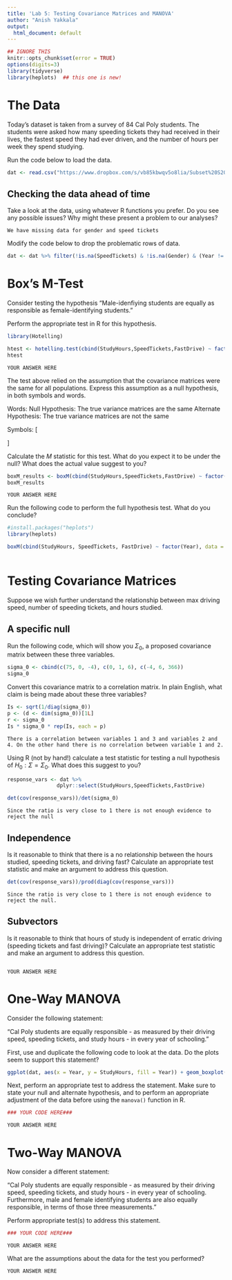 ```yaml
---
title: 'Lab 5: Testing Covariance Matrices and MANOVA'
author: "Anish Yakkala"
output:
  html_document: default
---
```


```r
## IGNORE THIS
knitr::opts_chunk$set(error = TRUE) 
options(digits=3)
library(tidyverse)
library(heplots)  ## this one is new!
```

# The Data

Today's dataset is taken from a survey of 84 Cal Poly students.  The students were asked how many speeding tickets they had received in their lives, the fastest speed they had ever driven, and the number of hours per week they spend studying.

Run the code below to load the data.


```r

dat <- read.csv("https://www.dropbox.com/s/vb85kbwqv5o8lia/Subset%20S2010data.TXT?dl=1", sep = "")

```

## Checking the data ahead of time

Take a look at the data, using whatever R functions you prefer.  Do you see any possible issues?  Why might these present a problem to our analyses?

```
We have missing data for gender and speed tickets
```

Modify the code below to drop the problematic rows of data.

```r
dat <- dat %>% filter(!is.na(SpeedTickets) & !is.na(Gender) & (Year != "G"))
```

# Box's M-Test


Consider testing the hypothesis "Male-idenfiying students are equally as responsible as female-identifying students."

Perform the appropriate test in R for this hypothesis.



```r
library(Hotelling)

htest <- hotelling.test(cbind(StudyHours,SpeedTickets,FastDrive) ~ factor(Gender), data = dat)
htest
```

```
YOUR ANSWER HERE
```

The test above relied on the assumption that the covariance matrices were the same for all populations.  Express this assumption as a null hypothesis, in both symbols and words.

Words:
Null Hypothesis: The true variance matrices are the same
Alternate Hypothesis: The true variance matrices are not the same

Symbols:
\[
\begin{split}
& H_{o} : \Sigma = \Sigma_{\text{pooled}} \\
& H_{a} : \Sigma \neq \Sigma_{\text{pooled}} \\
\end{split}
\]

Calculate the $M$ statistic for this test.  What do you expect it to be under the null?  What does the actual value suggest to you?

```r
boxM_results <- boxM(cbind(StudyHours,SpeedTickets,FastDrive) ~ factor(Gender), data = dat)
boxM_results
```

```
YOUR ANSWER HERE
```

Run the following code to perform the full hypothesis test.  What do you conclude?


```r
#install.packages("heplots")
library(heplots)

boxM(cbind(StudyHours, SpeedTickets, FastDrive) ~ factor(Year), data = dat %>%
                                                                        filter(Year != "G"))

```


# Testing Covariance Matrices

Suppose we wish further understand the relationship between max driving speed, number of speeding tickets, and hours studied.  


## A specific null

Run the following code, which will show you $\Sigma_0$, a proposed covariance matrix between these three variables.

```r
sigma_0 <- cbind(c(75, 0, -4), c(0, 1, 6), c(-4, 6, 366))
sigma_0
```

Convert this covariance matrix to a correlation matrix. In plain English, what claim is being made about these three variables?


```r
Is <- sqrt(1/diag(sigma_0))
p <- (d <- dim(sigma_0))[1L]
r <- sigma_0
Is * sigma_0 * rep(Is, each = p)
```

```
There is a correlation between variables 1 and 3 and variables 2 and 4. On the other hand there is no correlation between variable 1 and 2.
```

Using R (not by hand!) calculate a test statistic for testing a null hypothesis of $H_0: \Sigma = \Sigma_0$. What does this suggest to you?

```r
response_vars <- dat %>%
                dplyr::select(StudyHours,SpeedTickets,FastDrive)

det(cov(response_vars))/det(sigma_0)
```

```
Since the ratio is very close to 1 there is not enough evidence to reject the null
```


## Independence

Is it reasonable to think that there is a no relationship between the hours studied, speeding tickets, and driving fast?  Calculate an appropriate test statistic and make an argument to address this question.


```r
det(cov(response_vars))/prod(diag(cov(response_vars)))
```

```
Since the ratio is very close to 1 there is not enough evidence to reject the null.
```


## Subvectors

Is it reasonable to think that hours of study is independent of erratic driving (speeding tickets and fast driving)?  Calculate an appropriate test statistic and make an argument to address this question.

```r



```

```
YOUR ANSWER HERE
```



# One-Way MANOVA

Consider the following statement:

"Cal Poly students are equally responsible - as measured by their driving speed, speeding tickets, and study hours - in every year of schooling."

First, use and duplicate the following code to look at the data.  Do the plots seem to support this statement?

```r
ggplot(dat, aes(x = Year, y = StudyHours, fill = Year)) + geom_boxplot()
```

Next, perform an appropriate test to address the statement.  Make sure to state your null and alternate hypothesis, and to perform an appropriate adjustment of the data before using the `manova()` function in R.

```r
### YOUR CODE HERE###
```

```
YOUR ANSWER HERE
```



# Two-Way MANOVA

Now consider a different statement:

"Cal Poly students are equally responsible - as measured by their driving speed, speeding tickets, and study hours - in every year of schooling. Furthermore, male and female identifying students are also equally responsible, in terms of those three measurements."

Perform appropriate test(s) to address this statement.

```r
### YOUR CODE HERE###
```

```
YOUR ANSWER HERE
```

What are the assumptions about the data for the test you performed?


```
YOUR ANSWER HERE
```
